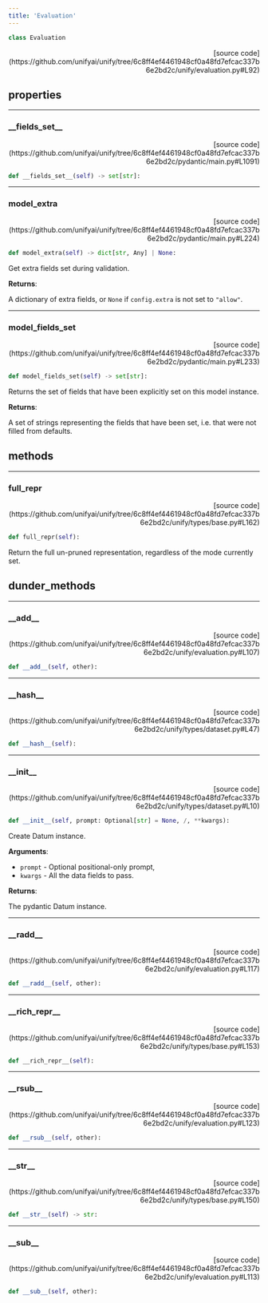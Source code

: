 ```yaml
---
title: 'Evaluation'
---
```


```python
class Evaluation
```

<p align="right">[source code](https://github.com/unifyai/unify/tree/6c8ff4ef4461948cf0a48fd7efcac337b6e2bd2c/unify/evaluation.py#L92)</p>



## properties

---

### \_\_fields\_set\_\_

<p align="right">[source code](https://github.com/unifyai/unify/tree/6c8ff4ef4461948cf0a48fd7efcac337b6e2bd2c/pydantic/main.py#L1091)</p>

```python
def __fields_set__(self) -> set[str]:
```



---

### model\_extra

<p align="right">[source code](https://github.com/unifyai/unify/tree/6c8ff4ef4461948cf0a48fd7efcac337b6e2bd2c/pydantic/main.py#L224)</p>

```python
def model_extra(self) -> dict[str, Any] | None:
```

Get extra fields set during validation.

**Returns**:

A dictionary of extra fields, or `None` if `config.extra` is not set to `"allow"`.

---

### model\_fields\_set

<p align="right">[source code](https://github.com/unifyai/unify/tree/6c8ff4ef4461948cf0a48fd7efcac337b6e2bd2c/pydantic/main.py#L233)</p>

```python
def model_fields_set(self) -> set[str]:
```

Returns the set of fields that have been explicitly set on this model instance.

**Returns**:

A set of strings representing the fields that have been set,
i.e. that were not filled from defaults.

## methods

---

### full\_repr

<p align="right">[source code](https://github.com/unifyai/unify/tree/6c8ff4ef4461948cf0a48fd7efcac337b6e2bd2c/unify/types/base.py#L162)</p>

```python
def full_repr(self):
```

Return the full un-pruned representation, regardless of the mode currently set.

## dunder_methods

---

### \_\_add\_\_

<p align="right">[source code](https://github.com/unifyai/unify/tree/6c8ff4ef4461948cf0a48fd7efcac337b6e2bd2c/unify/evaluation.py#L107)</p>

```python
def __add__(self, other):
```



---

### \_\_hash\_\_

<p align="right">[source code](https://github.com/unifyai/unify/tree/6c8ff4ef4461948cf0a48fd7efcac337b6e2bd2c/unify/types/dataset.py#L47)</p>

```python
def __hash__(self):
```



---

### \_\_init\_\_

<p align="right">[source code](https://github.com/unifyai/unify/tree/6c8ff4ef4461948cf0a48fd7efcac337b6e2bd2c/unify/types/dataset.py#L10)</p>

```python
def __init__(self, prompt: Optional[str] = None, /, **kwargs):
```

Create Datum instance.

**Arguments**:

- `prompt` - Optional positional-only prompt,
- `kwargs` - All the data fields to pass.



**Returns**:

The pydantic Datum instance.

---

### \_\_radd\_\_

<p align="right">[source code](https://github.com/unifyai/unify/tree/6c8ff4ef4461948cf0a48fd7efcac337b6e2bd2c/unify/evaluation.py#L117)</p>

```python
def __radd__(self, other):
```



---

### \_\_rich\_repr\_\_

<p align="right">[source code](https://github.com/unifyai/unify/tree/6c8ff4ef4461948cf0a48fd7efcac337b6e2bd2c/unify/types/base.py#L153)</p>

```python
def __rich_repr__(self):
```



---

### \_\_rsub\_\_

<p align="right">[source code](https://github.com/unifyai/unify/tree/6c8ff4ef4461948cf0a48fd7efcac337b6e2bd2c/unify/evaluation.py#L123)</p>

```python
def __rsub__(self, other):
```



---

### \_\_str\_\_

<p align="right">[source code](https://github.com/unifyai/unify/tree/6c8ff4ef4461948cf0a48fd7efcac337b6e2bd2c/unify/types/base.py#L150)</p>

```python
def __str__(self) -> str:
```



---

### \_\_sub\_\_

<p align="right">[source code](https://github.com/unifyai/unify/tree/6c8ff4ef4461948cf0a48fd7efcac337b6e2bd2c/unify/evaluation.py#L113)</p>

```python
def __sub__(self, other):
```

